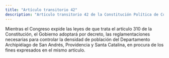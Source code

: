 ```yaml
---
title: "Artículo transitorio 42"
description: "Artículo transitorio 42 de la Constitución Política de Colombia"
---
```


Mientras el Congreso expide las leyes de que trata el artículo 310 de la Constitución, el Gobierno adoptará por decreto, las reglamentaciones necesarias para controlar la densidad de población del Departamento Archipiélago de San Andrés, Providencia y Santa Catalina, en procura de los fines expresados en el mismo artículo.

